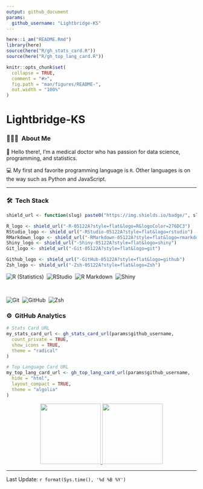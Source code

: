 ```yaml
---
output: github_document
params:
  github_username: "Lightbridge-KS"
---
```


<!-- README.md is generated from README.Rmd. Please edit that file -->

```r
here::i_am("README.Rmd")
library(here)
source(here("R/gh_stats_card.R"))
source(here("R/gh_top_lang_card.R"))
```

```r
knitr::opts_chunk$set(
  collapse = TRUE,
  comment = "#>",
  fig.path = "man/figures/README-",
  out.width = "100%"
)
```

# Lightbridge-KS

### 👨🏻‍💻 &nbsp;About Me

👋 Hello there!, I'm a medical doctor who has passion for data science, programming, and statistics.

💻 My first and favorite programming language is `R`. Other languages is on the way such as Python and JavaScript.

-----

### 🛠 &nbsp;Tech Stack

```r
shield_url <- function(slug) paste0("https://img.shields.io/badge/", slug)

R_logo <- shield_url("-R-05122A?style=flat&logo=R&logoColor=276DC3")
RStudio_logo <- shield_url("-RStudio-05122A?style=flat&logo=rstudio")
RMarkdown_logo <- shield_url("-RMarkdown-05122A?style=flat&logo=rmarkdown")
Shiny_logo <- shield_url("-Shiny-05122A?style=flat&logo=shiny")
Git_logo <- shield_url("-Git-05122A?style=flat&logo=git")

Github_logo <- shield_url("-GitHub-05122A?style=flat&logo=github")
Zsh_logo <- shield_url("-Zsh-05122A?style=flat&logo=Zsh")
```


![R (Statistics)](`r R_logo`)&nbsp;
![RStudio](`r RStudio_logo`)&nbsp;
![R Markdown](`r RMarkdown_logo`)&nbsp;
![Shiny](`r Shiny_logo`)

\

![Git](`r Git_logo`)&nbsp;
![GitHub](`r Github_logo`)&nbsp;
![Zsh](`r Zsh_logo`)&nbsp;


### ⚙️ &nbsp;GitHub Analytics

<!-- Github Stats by "https://github.com/anuraghazra/github-readme-stats" -->

```r
# Stats Card URL
my_stats_card_url <- gh_stats_card_url(params$github_username,
  count_private = TRUE,
  show_icons = TRUE,
  theme = "radical"
)
```


```r
# Top Language Card URL
my_top_lang_card_url <- gh_top_lang_card_url(params$github_username,
  hide = "html",
  layout_compact = TRUE,
  theme = "algolia"
)
```

<p align="center">
<a href="https://github.com/`r params$github_username`">
  <img height="160em" src="`r my_stats_card_url`"/>
  <img height="160em" src="`r my_top_lang_card_url`"/>
</a>
</p>

-----

Last Update: `r format(Sys.time(), '%d %B %Y')`

<!-- Reference -->
<!-- Inspired from: https://github.com/durgeshsamariya/awesome-github-profile-readme-templates/blob/master/AVS1508.md?plain=1 -->
